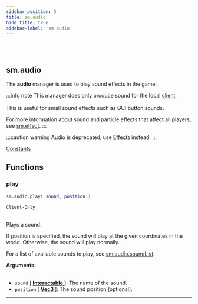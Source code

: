 ```yaml
---
sidebar_position: 5
title: sm.audio
hide_title: true
sidebar-label: 'sm.audio'
---
```


<br></br>

## sm.audio

The <strong>audio</strong> manager is used to play sound effects in the game.

:::info note
This manager does only produce sound for the local [client](/docs/#client). <br></br>
This is useful for small sound effects such as GUI button sounds.

For more information about sound and particle effects that affect all players, see [sm.effect](/docs/lua/game_script_env/static_functions/sm.effect).
:::

:::caution warning
Audio is deprecated, use [Effects](/docs/lua/game_script_env/userdata/Effect) instead.
:::

[Constants](/docs/lua/game_script_env/Constants#smaudiosoundlist)

## Functions

### play

```lua
sm.audio.play( sound, position )
```
<code>Client-Only</code> <br></br>

Plays a sound.

If position is specified, the sound will play at the given coordinates in the world. Otherwise, the sound will play normally.

For a list of available sounds to play, see [sm.audio.soundList](/docs/lua/game_script_env/Constants#smaudiosoundlist).

<strong>Arguments:</strong> <br></br>

- <code>sound</code> [<strong> <a href="/docs/lua/game_script_env/userdata/Interactable"> Interactable </a> </strong>]: The name of the sound.
- <code>position</code> [<strong> <a href="/docs/lua/game_script_env/userdata/Vec3"> Vec3 </a> </strong>]: The sound position (optional).

---